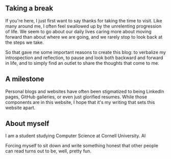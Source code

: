
<div className={styles["Welcome"]}>

## Taking a break

If you're here, I just first want to say thanks for taking the time to visit. Like many around me, I often feel swallowed up by the unrelenting progression of life. We seem to go about our daily lives caring more about moving forward than about where we are going, and we rarely stop to look back at the steps we take. 

So that gave me some important reasons to create this blog: to verbalize my introspection and reflection, to pause and look both backward and forward in life, and to simply find an outlet to share the thoughts that come to me. 

##  A milestone

Personal blogs and websites have often been stigmatized to being LinkedIn pages, GitHub galleries, or even just glorified resumes. While those components are in this website, I hope that it's my writing that sets this website apart.  

## About myself

I am a student studying Computer Science at Cornell University. Al

Forcing myself to sit down and write something honest that other people can read turns out to be, well, pretty fun.

</div>